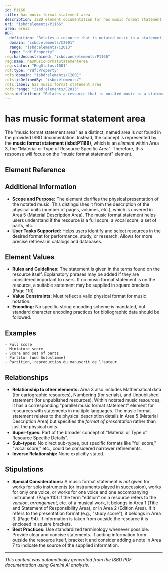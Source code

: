 ```yaml
---
id: P1166
title: has music format statement area
description: ISBD element documentation for has music format statement area
uri: "isbd:elements/P1166"
area: area3
RDF:
  definition: "Relates a resource that is notated music to a statement including the music format statement and parallel music format statements."
  domain: "isbd:elements/C2001"
  range: "isbd:elements/C2013"
  type: "rdf:Property"
reg:hasUnconstrained: "isbd:unc/elements/P1166"
reg:name: hasMusicFormatStatementArea
reg:status: "RegStatus:1001"
rdf:type: "rdf:Property"
rdfs:domain: "isbd:elements/C2001"
rdfs:isDefinedBy: "isbd:elements/"
rdfs:label: has music format statement area
rdfs:range: "isbd:elements/C2013"
skos:definition: "Relates a resource that is notated music to a statement including the music format statement and parallel music format statements."
---
```

# has music format statement area

The "music format statement area" as a distinct, named area is *not* found in the provided ISBD documentation. Instead, the concept is represented by the **music format statement (isbd:P1166)**, which is an *element* within Area 3, the "Material or Type of Resource Specific Area".  Therefore, this response will focus on the "music format statement" element.

## Element Reference


<ElementReference frontMatter={frontMatter} />

## Additional Information

- **Scope and Purpose:** The element clarifies the physical presentation of the notated music. This distinguishes it from the description of the physical units (number of pages, volumes, etc.), which is covered in Area 5 (Material Description Area). The music format statement helps users understand if the resource is a full score, a vocal score, a set of parts, etc.
- **User Tasks Supported:** Helps users identify and select resources in the desired format for performance, study, or research. Allows for more precise retrieval in catalogs and databases.

## Element Values

- **Rules and Guidelines:** The statement is given in the terms found on the resource itself. Explanatory phrases may be added if they are considered important to users. If no music format statement is on the resource, a suitable statement may be supplied in square brackets.  (Page 110)
- **Value Constraints:** Must reflect a valid physical format for music notation.
- **Encoding:** No specific string encoding scheme is mandated, but standard character encoding practices for bibliographic data should be followed.

## Examples

```
- Full score
- Miniature score
- Score and set of parts
- Partitur [und Solostimme]
- Partition, reproduction du manuscrit de l'auteur
```

## Relationships

- **Relationship to other elements:** Area 3 also includes Mathematical data (for cartographic resources), Numbering (for serials), and Unpublished statement (for unpublished resources).  Within notated music resources,  it has a corresponding "parallel music format statement" element for resources with statements in multiple languages. The music format statement relates to the physical description details in Area 5 (Material Description Area) but specifies the *format of presentation* rather than just the physical units.
- **Super-types:**  Part of the broader concept of "Material or Type of Resource Specific Details".
- **Sub-types:**  No direct sub-types, but specific formats like "full score," "vocal score," etc., could be considered narrower refinements.
- **Inverse Relationship:** None explicitly stated.

## Stipulations

- **Special Considerations:** A music format statement is *not* given for works for solo instruments (or instruments played in succession), works for only one voice, or works for one voice and one accompanying instrument.  (Page 110) If the term "edition" on a resource refers to the *version*, *arrangement*, etc. of a musical work, it belongs in Area 1 (Title and Statement of Responsibility Area), or in Area 2 (Edition Area). If it refers to the presentation format (e.g., "study score"), it belongs in Area 3. (Page 94).  If information is taken from outside the resource it is enclosed in square brackets.
- **Best Practices:** Use standardized terminology whenever possible. Provide clear and concise statements.  If adding information from outside the resource itself, bracket it and consider adding a note in Area 7 to indicate the source of the supplied information.


---

*This content was automatically generated from the ISBD PDF documentation using Gemini AI analysis.*
